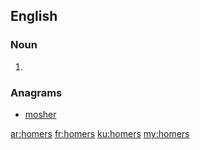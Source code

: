==English==

===Noun===
{{head|en|plural}}

# {{plural of|homer|lang=en}}

===Anagrams===
* [[mosher#English|mosher]]

[[ar:homers]]
[[fr:homers]]
[[ku:homers]]
[[my:homers]]